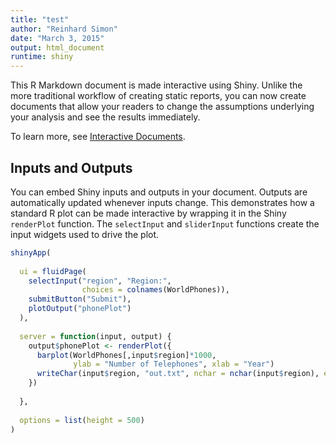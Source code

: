 ```yaml
---
title: "test"
author: "Reinhard Simon"
date: "March 3, 2015"
output: html_document
runtime: shiny
---
```


This R Markdown document is made interactive using Shiny. Unlike the more traditional workflow of creating static reports, you can now create documents that allow your readers to change the assumptions underlying your analysis and see the results immediately. 

To learn more, see [Interactive Documents](http://rmarkdown.rstudio.com/authoring_shiny.html).

## Inputs and Outputs

You can embed Shiny inputs and outputs in your document. Outputs are automatically updated whenever inputs change.  This demonstrates how a standard R plot can be made interactive by wrapping it in the Shiny `renderPlot` function. The `selectInput` and `sliderInput` functions create the input widgets used to drive the plot.

```r
shinyApp(
  
  ui = fluidPage(
    selectInput("region", "Region:", 
                choices = colnames(WorldPhones)),
    submitButton("Submit"),
    plotOutput("phonePlot")
  ),
  
  server = function(input, output) {
    output$phonePlot <- renderPlot({
      barplot(WorldPhones[,input$region]*1000, 
              ylab = "Number of Telephones", xlab = "Year")
      writeChar(input$region, "out.txt", nchar = nchar(input$region), eos=NULL)
    })
    
  },
  
  options = list(height = 500)
)
```

